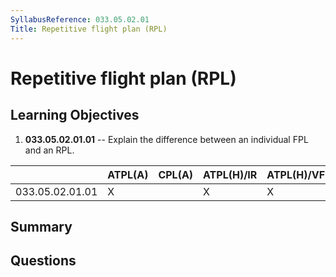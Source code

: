 ```yaml
---
SyllabusReference: 033.05.02.01
Title: Repetitive flight plan (RPL)
---
```


# Repetitive flight plan (RPL)

## Learning Objectives

1. **033.05.02.01.01** -- Explain the difference between an individual FPL and
   an RPL.

|                 | ATPL(A) | CPL(A) | ATPL(H)/IR | ATPL(H)/VFR | CPL(H) | IR  | CBIR(A) |
| --------------- | ------- | ------ | ---------- | ----------- | ------ | --- | ------- |
| 033.05.02.01.01 | X       |        | X          | X           |        |     |         |

## Summary

## Questions
